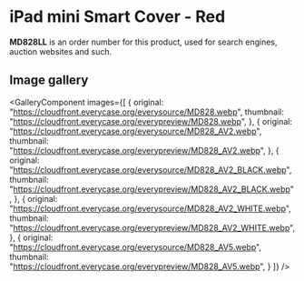 
# iPad mini Smart Cover - Red

<Callout type='info' emoji='👉🏻'>**MD828LL** is an order number for this product, used for search engines, auction websites and such.</Callout>

## Image gallery

<GalleryComponent
    images={[
      {
        original: "https://cloudfront.everycase.org/everysource/MD828.webp",
        thumbnail: "https://cloudfront.everycase.org/everypreview/MD828.webp",
      },
      {
        original: "https://cloudfront.everycase.org/everysource/MD828_AV2.webp",
        thumbnail: "https://cloudfront.everycase.org/everypreview/MD828_AV2.webp",
      },
      {
        original: "https://cloudfront.everycase.org/everysource/MD828_AV2_BLACK.webp",
        thumbnail: "https://cloudfront.everycase.org/everypreview/MD828_AV2_BLACK.webp",
      },
      {
        original: "https://cloudfront.everycase.org/everysource/MD828_AV2_WHITE.webp",
        thumbnail: "https://cloudfront.everycase.org/everypreview/MD828_AV2_WHITE.webp",
      },
      {
        original: "https://cloudfront.everycase.org/everysource/MD828_AV5.webp",
        thumbnail: "https://cloudfront.everycase.org/everypreview/MD828_AV5.webp",
      }
    ]}
  />
